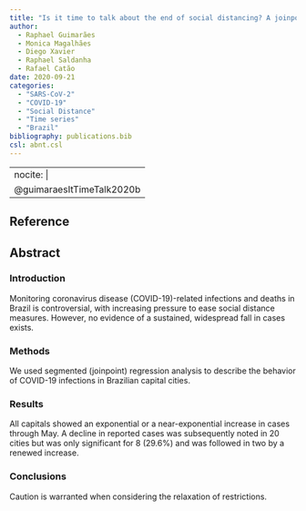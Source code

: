```yaml
---
title: "Is it time to talk about the end of social distancing? A joinpoint analysis of COVID-19 time series in Brazilian capitals"
author:
  - Raphael Guimarães
  - Monica Magalhães
  - Diego Xavier
  - Raphael Saldanha
  - Rafael Catão
date: 2020-09-21
categories: 
  - "SARS-CoV-2"
  - "COVID-19"
  - "Social Distance"
  - "Time series"
  - "Brazil"
bibliography: publications.bib
csl: abnt.csl
---
```


---
nocite: |
  @guimaraesItTimeTalk2020b
---

## Reference

::: {#refs}
:::

## Abstract

### Introduction
Monitoring coronavirus disease (COVID-19)-related infections and deaths in Brazil is controversial, with increasing pressure to ease social distance measures. However, no evidence of a sustained, widespread fall in cases exists. 

### Methods
We used segmented (joinpoint) regression analysis to describe the behavior of COVID-19 infections in Brazilian capital cities. 

### Results
All capitals showed an exponential or a near-exponential increase in cases through May. A decline in reported cases was subsequently noted in 20 cities but was only significant for 8 (29.6%) and was followed in two by a renewed increase. 

### Conclusions
Caution is warranted when considering the relaxation of restrictions.

